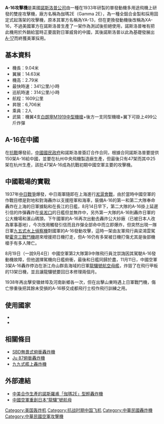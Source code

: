 {{no footnotes|time=2019-09-16T16:46:47+00:00}}
{{Infobox Aircraft
  |name = A-16攻擊機
  |image = Image:Northrop XA-16 on ramp.jpg
  |type = 攻擊機
  |manufacturer = [[諾斯洛普公司|諾斯洛普]]<br/>杭州中央飛機製造廠
  |designer = 杰克·諾斯洛普
  |introduction = 1935年
  |primary user = 中華民國空軍
  |more users = 美國陸軍航空隊
  |number built = 48架
}}

'''A-16攻擊機'''是美國[[諾斯洛普公司|諾斯洛普公司]]由一種在1933年研製的單發動機多用途飛機上研發的雙座攻擊機，廠方名稱為伽瑪2E（Gamma 2E），為一種全鋁合金製和採用固定式起落架的攻擊機，原本其軍方名稱為YA-13，但在更換發動機後改稱為XA-16，不過美國軍方在諾斯洛普生產了一架作為測試後拒絕使用，諾斯洛普唯有把此機用於外銷給當時正要面對日軍威脅的中國，其後諾斯洛普以此為基礎發展出[[A-17俯衝轟炸機|A-17]]而終獲美軍採用。

==基本資料==
*機長：9.04米
*翼展：14.63米
*機高：2.79米
*最快時速：341公里/小時
*巡航時速：314公里/小時
*航程：1609公里
*昇限：6,706米
*乘員：2人
*武裝：機翼4支[[白朗寧M1919中型機槍|白朗寧M1919中型機槍]]+後方一支同型機槍+翼下可掛上499公斤炸彈

==A-16在中國==
在[[抗日戰爭|抗戰]]爆發前，[[中國國民黨|中國國民政府]]和諾斯洛普簽訂合作合同，根據合同諾斯洛普要提供150架A-16給中國，並要在杭州中央飛機製造廠生產，但最後只有47架而其中25架在杭州生產，該批47架A-16成為抗戰初期中國空軍主要的攻擊機。

==中國戰場的實戰==
1937年[[抗日戰爭|中日戰爭]]爆發，中日兩軍隨即在上海進行[[淞滬會戰|淞滬會戰]]，由於當時中國空軍的作戰目標是對地和對海轟炸以支援陸軍和海車，裝備A-16的第一和第二大隊奉命轟炸在上海的日軍據點和在長江的日艦，8月14日早下，第二大隊的A-16掛上延遲引信的炸彈轟炸在[[吳淞口|吳淞口]]的日艦但並無炸中，另外第一大隊的A-16則轟炸日軍的公大機場和滙山碼頭，下午國軍的A-16再次出動去轟炸公大紗廠（已被日本人改為軍事基地），今次改用觸發引信而且炸彈全部命中而立即爆炸，但突然出現一隊日軍[[九五式水上偵察機|九五式水上偵察機]]對國軍的A-16發動攻擊，這時一架由友軍飛行員梁鴻雲駕駛[[BF2C|霍克三戰鬥機]]趕來增援把日機打走，但A-16仍有多架被日機打傷尤其是後部機槍手有多人陣亡。

8月19日（一說9月4日）中國空軍第2大隊第9中隊飛行員沈崇誨因其駕駛A-16發動機故障，但他選擇駕機向日艦俯衝，最後和日艦同歸於盡，11月11日，中國空軍3架A-16轟炸停泊在浙江舟山群島海域的日軍[[龍驤號航空母艦|龍驤號航空母艦]]，炸毀了在飛行甲板的13架日機，並且讓龍驤號要回日本修理兩個月。{{來源請求}}

1938年再出擊安徽蚌埠及河南新鄉各一次，但在出擊山東時遇上日軍戰鬥機，傷亡慘重後把其餘未受損的A-16移交成都飛行士校作飛行訓練之用。

==使用國家==
*{{USA}}
*{{ROC}}

==相關條目==
*[[SBD無畏式俯衝轟炸機|SBD無畏式俯衝轟炸機]]
*[[Ju_87俯衝轟炸機|Ju 87俯衝轟炸機]]
*[[九九式艦上轟炸機|九九式艦上轟炸機]]

==外部連結==
*[http://cwlam2000.0catch.com/caf27.htm 中美合作生產的諾斯羅甫「伽瑪2E」型輕轟炸機]{{Wayback|url=http://cwlam2000.0catch.com/caf27.htm |date=20131019160002 }}
*[http://www.china.com.cn/military/txt/2008-07/29/content_16089573.htm 中國空軍重創日本“龍驤”號航母]{{Wayback|url=http://www.china.com.cn/military/txt/2008-07/29/content_16089573.htm |date=20150622053553 }}

{{抗戰時期中華民國軍用飛機}}

[[Category:美国轰炸机|Category:美国轰炸机]]
[[Category:抗战时期中国飞机|Category:抗战时期中国飞机]]
[[Category:中華民國轟炸機|Category:中華民國轟炸機]]
[[Category:中華民國空軍攻擊機|Category:中華民國空軍攻擊機]]